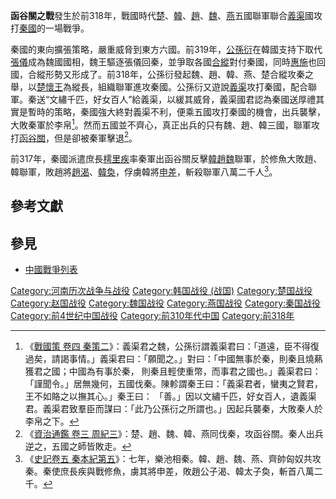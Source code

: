 {{Infobox Military Conflict
|conflict=函谷關之戰
|partof=[[合縱攻秦之戰|合縱攻秦之戰]]
|date=前318年
|place=[[函谷關|函谷關]]
|result=五國聯軍大敗，但義渠大敗秦軍於李帛
|combatant1=[[楚國|楚國]]<br>[[韓國_(戰國)|韓國]]<br>[[趙國|趙國]]<br>[[魏國|魏國]]<br>[[燕國|燕國]]<br>[[義渠|義渠]]
|combatant2=[[秦國|秦國]]
|commander1=[[楚懷王|楚懷王]]<br>[[赵武灵王|赵武灵王]]<br>[[公孫衍|公孫衍]]<br>[[韓太子奐|韓太子奐]]<br>[[趙公子渴|趙公子渴]]
|commander2=[[樗里疾|樗里疾]]
|strength1=不詳
|strength2=不詳
|casualties1=至少被斬殺八萬二千人
|casualties2=不詳
}}
{{otheruses|subject=第一次合縱攻秦之戰|other=第二次合縱攻秦之戰|函谷關之戰 (前298年)}}
{{Campaignbox 秦楚战争}}
{{Campaignbox 秦赵战争}}
'''函谷關之戰'''發生於前318年，戰國時代[[楚國|楚]]、[[韓國_(戰國)|韓]]、[[趙國|趙]]、[[魏國|魏]]、[[燕國|燕]]五國聯軍聯合[[義渠|義渠]]國攻打[[秦國|秦國]]的一場戰爭。

秦國的東向擴張策略，嚴重威脅到東方六國。前319年，[[公孫衍|公孫衍]]在韓國支持下取代[[張儀|張儀]]成為魏國國相，魏王驅逐張儀回秦，並爭取各國[[合縱|合縱]]對付秦國，同時[[惠施|惠施]]也回國，合縱形勢又形成了。前318年，公孫衍發起魏、趙、韓、燕、楚合縱攻秦之舉，以[[楚懷王|楚懷王]]為縱長，組織聯軍進攻秦國。公孫衍又遊說[[義渠|義渠]]攻打秦國，配合聯軍。秦送“文繡千匹，好女百人”給義渠，以緩其威脅，義渠國君認為秦國送厚禮其實是暫時的策略，秦國強大終對義渠不利，便乘五國攻打秦國的機會，出兵襲擊，大敗秦軍於李帛<ref>《[[s:戰國策/卷04|戰國策 卷四 秦策二]]》：義渠君之魏，公孫衍謂義渠君曰：「道遠，臣不得復過矣，請謁事情。」義渠君曰：「願聞之。」對曰：「中國無事於秦，則秦且燒爇獲君之國；中國為有事於秦， 則秦且輕使重幣，而事君之國也。」義渠君曰：「謹聞令。」居無幾何，五國伐秦。陳軫謂秦王曰：「義渠君者，蠻夷之賢君，王不如賂之以撫其心。」秦王曰： 「善。」因以文繡千匹，好女百人，遺義渠君。義渠君致羣臣而謀曰：「此乃公孫衍之所謂也。」因起兵襲秦，大敗秦人於李帛之下。</ref>。然而五國並不齊心，真正出兵的只有魏、趙、韓三國，聯軍攻打[[函谷關|函谷關]]，但是卻被秦軍擊退<ref>《[[s:資治通鑑/卷003|資治通鑑 卷三 周紀三]]》：楚、趙、魏、韓、燕同伐秦，攻函谷關。秦人出兵逆之，五國之師皆敗走。</ref>。

前317年，秦國派遣庶長[[樗里疾|樗里疾]]率秦軍出函谷關反擊[[韓趙魏|韓趙魏]]聯軍，於修魚大敗趙、韓聯軍，敗趙將[[公子渴|趙渴]]、[[韓太子奐|韓奐]]，俘虜韓將[[申差|申差]]，斬殺聯軍八萬二千人<ref>《[[s:史記/卷005|史記卷五 秦本紀第五]]》：七年，樂池相秦。韓、趙、魏、燕、齊帥匈奴共攻秦。秦使庶長疾與戰修魚，虜其將申差，敗趙公子渴、韓太子奐，斬首八萬二千。</ref>。

== 參考文獻==
{{reflist}}

==參見==
*[[中國戰爭列表|中國戰爭列表]]

{{戰國歷史事件}}

[[Category:河南历次战争与战役|Category:河南历次战争与战役]]
[[Category:韩国战役_(战国)|Category:韩国战役 (战国)]]
[[Category:楚国战役|Category:楚国战役]]
[[Category:赵国战役|Category:赵国战役]]
[[Category:魏国战役|Category:魏国战役]]
[[Category:燕国战役|Category:燕国战役]]
[[Category:秦国战役|Category:秦国战役]]
[[Category:前4世纪中国战役|Category:前4世纪中国战役]]
[[Category:前310年代中国|Category:前310年代中国]]
[[Category:前318年|Category:前318年]]